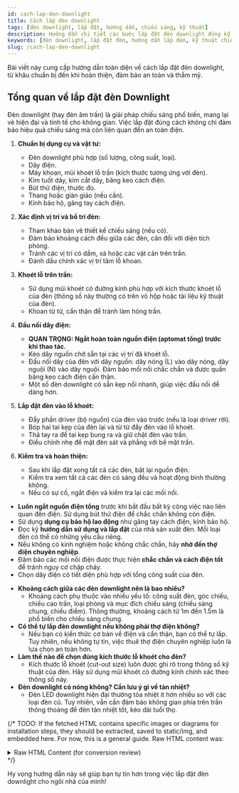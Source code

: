 ```yaml
---
id: cach-lap-den-downlight
title: Cách lắp đèn downlight
tags: [đèn downlight, lắp đặt, hướng dẫn, chiếu sáng, kỹ thuật]
description: Hướng dẫn chi tiết các bước lắp đặt đèn downlight đúng kỹ thuật, an toàn và hiệu quả cho không gian của bạn.
keywords: [đèn downlight, lắp đặt đèn, hướng dẫn lắp đèn, kỹ thuật chiếu sáng, an toàn điện, cách lắp đèn, đèn âm trần]
slug: /cach-lap-den-downlight
---
```



Bài viết này cung cấp hướng dẫn toàn diện về cách lắp đặt đèn downlight, từ khâu chuẩn bị đến khi hoàn thiện, đảm bảo an toàn và thẩm mỹ.

<ScreenshotViewer src="https://info.jegavn.com/cach-lap-den-downlight/" alt="Screenshot of Cách lắp đèn downlight article" />

## Tổng quan về lắp đặt đèn Downlight

Đèn downlight (hay đèn âm trần) là giải pháp chiếu sáng phổ biến, mang lại vẻ hiện đại và tinh tế cho không gian. Việc lắp đặt đúng cách không chỉ đảm bảo hiệu quả chiếu sáng mà còn liên quan đến an toàn điện.

<Tabs>
<TabItem value="steps" label="Các bước thực hiện" default>

1.  **Chuẩn bị dụng cụ và vật tư:**
    *   Đèn downlight phù hợp (số lượng, công suất, loại).
    *   Dây điện.
    *   Máy khoan, mũi khoét lỗ trần (kích thước tương ứng với đèn).
    *   Kìm tuốt dây, kìm cắt dây, băng keo cách điện.
    *   Bút thử điện, thước đo.
    *   Thang hoặc giàn giáo (nếu cần).
    *   Kính bảo hộ, găng tay cách điện.

2.  **Xác định vị trí và bố trí đèn:**
    *   Tham khảo bản vẽ thiết kế chiếu sáng (nếu có).
    *   Đảm bảo khoảng cách đều giữa các đèn, cân đối với diện tích phòng.
    *   Tránh các vị trí có dầm, xà hoặc các vật cản trên trần.
    *   Đánh dấu chính xác vị trí tâm lỗ khoan.

3.  **Khoét lỗ trên trần:**
    *   Sử dụng mũi khoét có đường kính phù hợp với kích thước khoét lỗ của đèn (thông số này thường có trên vỏ hộp hoặc tài liệu kỹ thuật của đèn).
    *   Khoan từ từ, cẩn thận để tránh làm hỏng trần.

4.  **Đấu nối dây điện:**
    *   **QUAN TRỌNG: Ngắt hoàn toàn nguồn điện (aptomat tổng) trước khi thao tác.**
    *   Kéo dây nguồn chờ sẵn tại các vị trí đã khoét lỗ.
    *   Đấu nối dây của đèn với dây nguồn: dây nóng (L) vào dây nóng, dây nguội (N) vào dây nguội. Đảm bảo mối nối chắc chắn và được quấn băng keo cách điện cẩn thận.
    *   Một số đèn downlight có sẵn kẹp nối nhanh, giúp việc đấu nối dễ dàng hơn.

5.  **Lắp đặt đèn vào lỗ khoét:**
    *   Đẩy phần driver (bộ nguồn) của đèn vào trước (nếu là loại driver rời).
    *   Bóp hai tai kẹp của đèn lại và từ từ đẩy đèn vào lỗ khoét.
    *   Thả tay ra để tai kẹp bung ra và giữ chặt đèn vào trần.
    *   Điều chỉnh nhẹ để mặt đèn sát và phẳng với bề mặt trần.

6.  **Kiểm tra và hoàn thiện:**
    *   Sau khi lắp đặt xong tất cả các đèn, bật lại nguồn điện.
    *   Kiểm tra xem tất cả các đèn có sáng đều và hoạt động bình thường không.
    *   Nếu có sự cố, ngắt điện và kiểm tra lại các mối nối.

</TabItem>
<TabItem value="safety" label="Lưu ý an toàn">

*   **Luôn ngắt nguồn điện tổng** trước khi bắt đầu bất kỳ công việc nào liên quan đến điện. Sử dụng bút thử điện để chắc chắn không còn điện.
*   Sử dụng **dụng cụ bảo hộ lao động** như găng tay cách điện, kính bảo hộ.
*   Đọc kỹ **hướng dẫn sử dụng và lắp đặt** của nhà sản xuất đèn. Mỗi loại đèn có thể có những yêu cầu riêng.
*   Nếu không có kinh nghiệm hoặc không chắc chắn, hãy **nhờ đến thợ điện chuyên nghiệp**.
*   Đảm bảo các mối nối điện được thực hiện **chắc chắn và cách điện tốt** để tránh nguy cơ chập cháy.
*   Chọn dây điện có tiết diện phù hợp với tổng công suất của đèn.

</TabItem>
<TabItem value="faq" label="Câu hỏi thường gặp">

*   **Khoảng cách giữa các đèn downlight nên là bao nhiêu?**
    *   Khoảng cách phụ thuộc vào nhiều yếu tố: công suất đèn, góc chiếu, chiều cao trần, loại phòng và mục đích chiếu sáng (chiếu sáng chung, chiếu điểm). Thông thường, khoảng cách từ 1m đến 1.5m là phổ biến cho chiếu sáng chung.
*   **Có thể tự lắp đèn downlight nếu không phải thợ điện không?**
    *   Nếu bạn có kiến thức cơ bản về điện và cẩn thận, bạn có thể tự lắp. Tuy nhiên, nếu không tự tin, việc thuê thợ điện chuyên nghiệp luôn là lựa chọn an toàn hơn.
*   **Làm thế nào để chọn đúng kích thước lỗ khoét cho đèn?**
    *   Kích thước lỗ khoét (cut-out size) luôn được ghi rõ trong thông số kỹ thuật của đèn. Hãy sử dụng mũi khoét có đường kính chính xác theo thông số này.
*   **Đèn downlight có nóng không? Cần lưu ý gì về tản nhiệt?**
    *   Đèn LED downlight hiện đại thường tỏa nhiệt ít hơn nhiều so với các loại đèn cũ. Tuy nhiên, vẫn cần đảm bảo không gian phía trên trần thông thoáng để đèn tản nhiệt tốt, kéo dài tuổi thọ.

</TabItem>
</Tabs>

{/* TODO: If the fetched HTML contains specific images or diagrams for installation steps,
    they should be extracted, saved to static/img, and embedded here.
    For now, this is a general guide.
    Raw HTML content was:
    <details>
    <summary>Raw HTML Content (for conversion review)</summary>
    <div>
    <!-- HTML_CONTENT_FROM_PREVIOUS_STEP_GOES_HERE -->
    </div>
    </details>
*/}

Hy vọng hướng dẫn này sẽ giúp bạn tự tin hơn trong việc lắp đặt đèn downlight cho ngôi nhà của mình!
